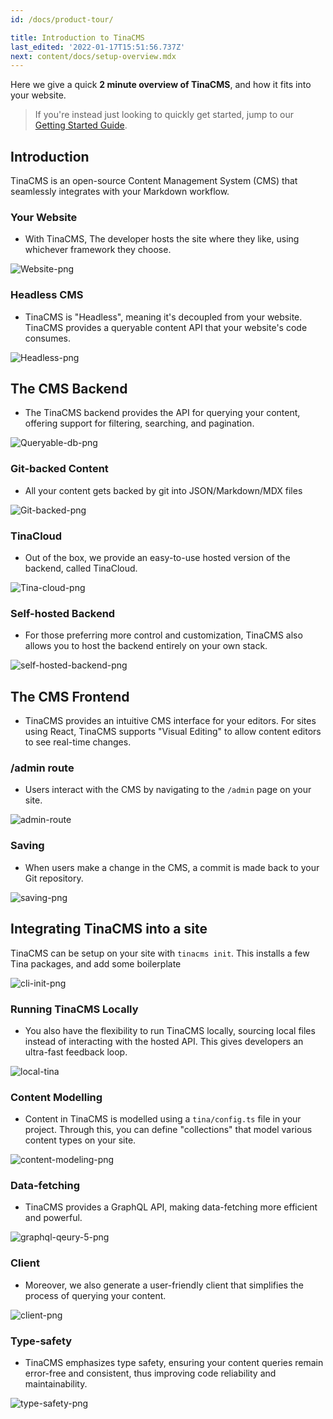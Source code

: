 ```yaml
---
id: /docs/product-tour/

title: Introduction to TinaCMS
last_edited: '2022-01-17T15:51:56.737Z'
next: content/docs/setup-overview.mdx
---
```


Here we give a quick **2 minute overview of TinaCMS**, and how it fits into your website.

> If you're instead just looking to quickly get started, jump to our [Getting Started Guide](/docs/setup-overview/).

## Introduction

TinaCMS is an open-source Content Management System (CMS) that seamlessly integrates with your Markdown workflow.

<WebmEmbed embedSrc="/img/docs/your-blocks.webm"/>

### Your Website

- With TinaCMS, The developer hosts the site where they like, using whichever framework they choose.

![Website-png](/img/docs/product-tour/headless_cms1.png)

### Headless CMS

- TinaCMS is "Headless", meaning it's decoupled from your website. TinaCMS provides a queryable content API that your website's code consumes.

![Headless-png](/img/docs/product-tour/headless_cms2.png)

## The CMS Backend

- The TinaCMS backend provides the API for querying your content, offering support for filtering, searching, and pagination.

![Queryable-db-png](/img/docs/product-tour/queryable_database.png)

### Git-backed Content

- All your content gets backed by git into JSON/Markdown/MDX files

![Git-backed-png](/img/docs/product-tour/git-backed.png)

### TinaCloud

- Out of the box, we provide an easy-to-use hosted version of the backend, called TinaCloud.

![Tina-cloud-png](/img/docs/product-tour/tina-cloud.png)

### Self-hosted Backend

- For those preferring more control and customization, TinaCMS also allows you to host the backend entirely on your own stack.

![self-hosted-backend-png](/img/docs/product-tour/self-host-backend.png)

## The CMS Frontend

- TinaCMS provides an intuitive CMS interface for your editors. For sites using React, TinaCMS supports "Visual Editing" to allow content editors to see real-time changes.

<WebmEmbed embedSrc="/img/docs/your-blocks.webm"/>

### /admin route

- Users interact with the CMS by navigating to the `/admin` page on your site.

![admin-route](/img/docs/product-tour/admin.png)

### Saving

- When users make a change in the CMS, a commit is made back to your Git repository.

![saving-png](/img/docs/product-tour/git-save.png)

## Integrating TinaCMS into a site

TinaCMS can be setup on your site with `tinacms init`. This installs a few Tina packages, and add some boilerplate

![cli-init-png](/img/docs/product-tour/cli-init.png)

### Running TinaCMS Locally

- You also have the flexibility to run TinaCMS locally, sourcing local files instead of interacting with the hosted API. This gives developers an ultra-fast feedback loop.

![local-tina](/img/docs/product-tour/local-workflow.png)

### Content Modelling

- Content in TinaCMS is modelled using a `tina/config.ts` file in your project. Through this, you can define "collections" that model various content types on your site.

![content-modeling-png](/img/docs/product-tour/content-modelling.png)

### Data-fetching

- TinaCMS provides a GraphQL API, making data-fetching more efficient and powerful.

![graphql-qeury-5-png](/img/docs/product-tour/graphql-query_5.png)

### Client

- Moreover, we also generate a user-friendly client that simplifies the process of querying your content.

![client-png](/img/docs/product-tour/client.png)

### Type-safety

- TinaCMS emphasizes type safety, ensuring your content queries remain error-free and consistent, thus improving code reliability and maintainability.

![type-safety-png](/img/docs/product-tour/client-typesafe.png)
